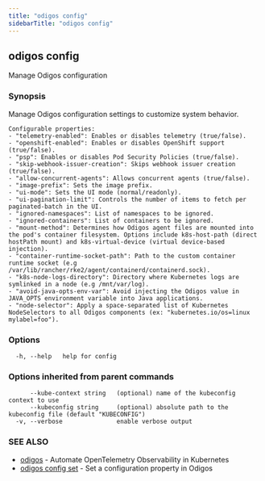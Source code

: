 ```yaml
---
title: "odigos config"
sidebarTitle: "odigos config"
---
```

## odigos config

Manage Odigos configuration

### Synopsis

Manage Odigos configuration settings to customize system behavior.

	Configurable properties:
	- "telemetry-enabled": Enables or disables telemetry (true/false).
	- "openshift-enabled": Enables or disables OpenShift support (true/false).
	- "psp": Enables or disables Pod Security Policies (true/false).
	- "skip-webhook-issuer-creation": Skips webhook issuer creation (true/false).
	- "allow-concurrent-agents": Allows concurrent agents (true/false).
	- "image-prefix": Sets the image prefix.
	- "ui-mode": Sets the UI mode (normal/readonly).
	- "ui-pagination-limit": Controls the number of items to fetch per paginated-batch in the UI.
	- "ignored-namespaces": List of namespaces to be ignored.
	- "ignored-containers": List of containers to be ignored.
	- "mount-method": Determines how Odigos agent files are mounted into the pod's container filesystem. Options include k8s-host-path (direct hostPath mount) and k8s-virtual-device (virtual device-based injection).
	- "container-runtime-socket-path": Path to the custom container runtime socket (e.g /var/lib/rancher/rke2/agent/containerd/containerd.sock).
	- "k8s-node-logs-directory": Directory where Kubernetes logs are symlinked in a node (e.g /mnt/var/log).
	- "avoid-java-opts-env-var": Avoid injecting the Odigos value in JAVA_OPTS environment variable into Java applications.
	- "node-selector": Apply a space-separated list of Kubernetes NodeSelectors to all Odigos components (ex: "kubernetes.io/os=linux mylabel=foo").
	

### Options

```
  -h, --help   help for config
```

### Options inherited from parent commands

```
      --kube-context string   (optional) name of the kubeconfig context to use
      --kubeconfig string     (optional) absolute path to the kubeconfig file (default "KUBECONFIG")
  -v, --verbose               enable verbose output
```

### SEE ALSO

* [odigos](/cli/odigos)	 - Automate OpenTelemetry Observability in Kubernetes
* [odigos config set](/cli/odigos_config_set)	 - Set a configuration property in Odigos